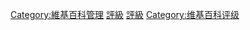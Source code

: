{{Wikipedia category}}

[[Category:維基百科管理|Category:維基百科管理]]
[[Category:專題資源|評級]]
[[Category:專題協作|評級]]
[[Category:维基百科评级|Category:维基百科评级]]